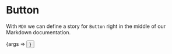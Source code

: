 
<Meta title="template/Button" component={Button} />

# Button

With `MDX` we can define a story for `Button` right in the middle of our
Markdown documentation.

<Canvas>
  <Story
    name="Regular"
    args={{
      label: 'This is a Button',
      onClick: action('clicked'),
    }}
  >
    {args => <Button {...args} />}
  </Story>
</Canvas>
